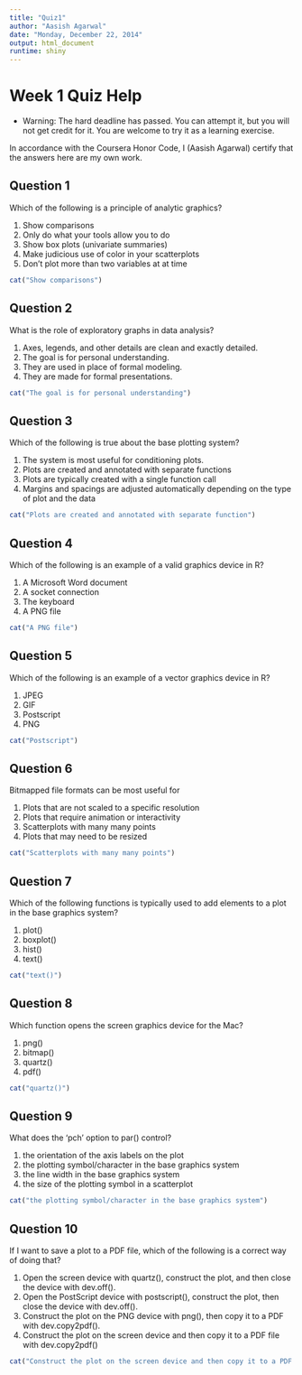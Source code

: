 ```yaml
---
title: "Quiz1"
author: "Aasish Agarwal"
date: "Monday, December 22, 2014"
output: html_document
runtime: shiny
---
```

# Week 1 Quiz Help

* Warning: The hard deadline has passed. You can attempt it, but you will not get credit for it. You are welcome to try it as a learning exercise.

In accordance with the Coursera Honor Code, I (Aasish Agarwal) certify that the answers here are my own work.

## Question 1
Which of the following is a principle of analytic graphics?

1) Show comparisons
1) Only do what your tools allow you to do
1) Show box plots (univariate summaries)
1) Make judicious use of color in your scatterplots
1) Don't plot more than two variables at at time

```r
cat("Show comparisons")
```

## Question 2
What is the role of exploratory graphs in data analysis?

1) Axes, legends, and other details are clean and exactly detailed.
1) The goal is for personal understanding.
1) They are used in place of formal modeling.
1) They are made for formal presentations.

```r
cat("The goal is for personal understanding")
```


## Question 3
Which of the following is true about the base plotting system?

1) The system is most useful for conditioning plots.
1) Plots are created and annotated with separate functions
1) Plots are typically created with a single function call
1) Margins and spacings are adjusted automatically depending on the type of plot and the data

```r
cat("Plots are created and annotated with separate function")
```


## Question 4
Which of the following is an example of a valid graphics device in R?

1) A Microsoft Word document
1) A socket connection
1) The keyboard
1) A PNG file

```r
cat("A PNG file")
```

## Question 5
Which of the following is an example of a vector graphics device in R?

1) JPEG
1) GIF
1) Postscript
1) PNG

```r
cat("Postscript")
```

## Question 6
Bitmapped file formats can be most useful for

1) Plots that are not scaled to a specific resolution
1) Plots that require animation or interactivity
1) Scatterplots with many many points
1) Plots that may need to be resized

```r
cat("Scatterplots with many many points")
```


## Question 7
Which of the following functions is typically used to add elements to a plot in the base graphics system?

1) plot()
1) boxplot()
1) hist()
1) text()

```r
cat("text()")
```

## Question 8
Which function opens the screen graphics device for the Mac?

1) png()
1) bitmap()
1) quartz()
1) pdf()

```r
cat("quartz()")
```

## Question 9
What does the 'pch' option to par() control?

1) the orientation of the axis labels on the plot
1) the plotting symbol/character in the base graphics system
1) the line width in the base graphics system
1) the size of the plotting symbol in a scatterplot

```r
cat("the plotting symbol/character in the base graphics system")
```

## Question 10
If I want to save a plot to a PDF file, which of the following is a correct way of doing that?

1) Open the screen device with quartz(), construct the plot, and then close the device with dev.off().
1) Open the PostScript device with postscript(), construct the plot, then close the device with dev.off().
1) Construct the plot on the PNG device with png(), then copy it to a PDF with dev.copy2pdf().
1) Construct the plot on the screen device and then copy it to a PDF file with dev.copy2pdf()

```r
cat("Construct the plot on the screen device and then copy it to a PDF file with dev.copy2pdf()")
```
